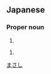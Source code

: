 ==Japanese==
{{ja-kanjitab|匡|史}}

===Proper noun===
{{ja-pos|proper|まさし}}

# {{given name|male|lang=ja}}

{{ja-pos|proper|ただし}}

# {{given name|male|lang=ja}}

[[Category:Japanese male given names|まさし]]